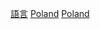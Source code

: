 {{Commonscat|Languages of Poland}}

[[Category:波蘭文化|語言]]
[[Category:歐洲各國語言|Poland]]
[[Category:各國語言|Poland]]